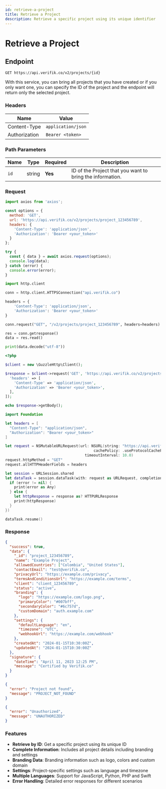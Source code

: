 ```yaml
---
id: retrieve-a-project
title: Retrieve a Project
description: Retrieve a specific project using its unique identifier
---
```



# Retrieve a Project

## Endpoint

```
GET https://api.verifik.co/v2/projects/{id}
```

With this service, you can bring all projects that you have created or if you only want one, you can specify the ID of the project and the endpoint will return only the selected project.

### Headers

| Name          | Value              |
| ------------- | ------------------ |
| Content-Type  | `application/json` |
| Authorization | `Bearer <token>`   |

### Path Parameters

| Name | Type   | Required | Description                                                      |
| ---- | ------ | -------- | ---------------------------------------------------------------- |
| `id` | string | **Yes**  | ID of the Project that you want to bring the information.        |

### Request

<Tabs>
  <TabItem value="javascript" label="JavaScript">

```javascript
import axios from 'axios';

const options = {
  method: 'GET',
  url: 'https://api.verifik.co/v2/projects/project_123456789',
  headers: {
    'Content-Type': 'application/json',
    'Authorization': 'Bearer <your_token>'
  }
};

try {
  const { data } = await axios.request(options);
  console.log(data);
} catch (error) {
  console.error(error);
}
```

  </TabItem>
  <TabItem value="python" label="Python">

```python
import http.client

conn = http.client.HTTPSConnection("api.verifik.co")

headers = {
    'Content-Type': 'application/json',
    'Authorization': 'Bearer <your_token>'
}

conn.request("GET", "/v2/projects/project_123456789", headers=headers)

res = conn.getresponse()
data = res.read()

print(data.decode("utf-8"))
```

  </TabItem>
  <TabItem value="php" label="PHP">

```php
<?php

$client = new \GuzzleHttp\Client();

$response = $client->request('GET', 'https://api.verifik.co/v2/projects/project_123456789', [
  'headers' => [
    'Content-Type' => 'application/json',
    'Authorization' => 'Bearer <your_token>',
  ],
]);

echo $response->getBody();
```

  </TabItem>
  <TabItem value="swift" label="Swift">

```swift
import Foundation

let headers = [
  "Content-Type": "application/json",
  "Authorization": "Bearer <your_token>"
]

let request = NSMutableURLRequest(url: NSURL(string: "https://api.verifik.co/v2/projects/project_123456789")! as URL,
                                        cachePolicy: .useProtocolCachePolicy,
                                    timeoutInterval: 10.0)
request.httpMethod = "GET"
request.allHTTPHeaderFields = headers

let session = URLSession.shared
let dataTask = session.dataTask(with: request as URLRequest, completionHandler: { (data, response, error) -> Void in
  if (error != nil) {
    print(error as Any)
  } else {
    let httpResponse = response as? HTTPURLResponse
    print(httpResponse)
  }
})

dataTask.resume()
```

  </TabItem>
</Tabs>

### Response

<Tabs>
  <TabItem value="200" label="200">

```json
{
  "success": true,
  "data": {
    "_id": "project_123456789",
    "name": "Example Project",
    "allowedCountries": ["Colombia", "United States"],
    "contactEmail": "test@verifik.co",
    "privacyUrl": "https://example.com/privacy",
    "termsAndConditionsUrl": "https://example.com/terms",
    "client": "client_123456789",
    "status": "active",
    "branding": {
      "logo": "https://example.com/logo.png",
      "primaryColor": "#007bff",
      "secondaryColor": "#6c757d",
      "customDomain": "auth.example.com"
    },
    "settings": {
      "defaultLanguage": "en",
      "timezone": "UTC",
      "webhookUrl": "https://example.com/webhook"
    },
    "createdAt": "2024-01-15T10:30:00Z",
    "updatedAt": "2024-01-15T10:30:00Z"
  },
  "signature": {
    "dateTime": "April 11, 2023 12:25 PM",
    "message": "Certified by Verifik.co"
  }
}
```

  </TabItem>
  <TabItem value="404" label="404">

```json
{
  "error": "Project not found",
  "message": "PROJECT_NOT_FOUND"
}
```

  </TabItem>
  <TabItem value="401" label="401">

```json
{
  "error": "Unauthorized",
  "message": "UNAUTHORIZED"
}
```

  </TabItem>
</Tabs>

### Features

- **Retrieve by ID**: Get a specific project using its unique ID
- **Complete Information**: Includes all project details including branding and settings
- **Branding Data**: Branding information such as logo, colors and custom domain
- **Settings**: Project-specific settings such as language and timezone
- **Multiple Languages**: Support for JavaScript, Python, PHP and Swift
- **Error Handling**: Detailed error responses for different scenarios
